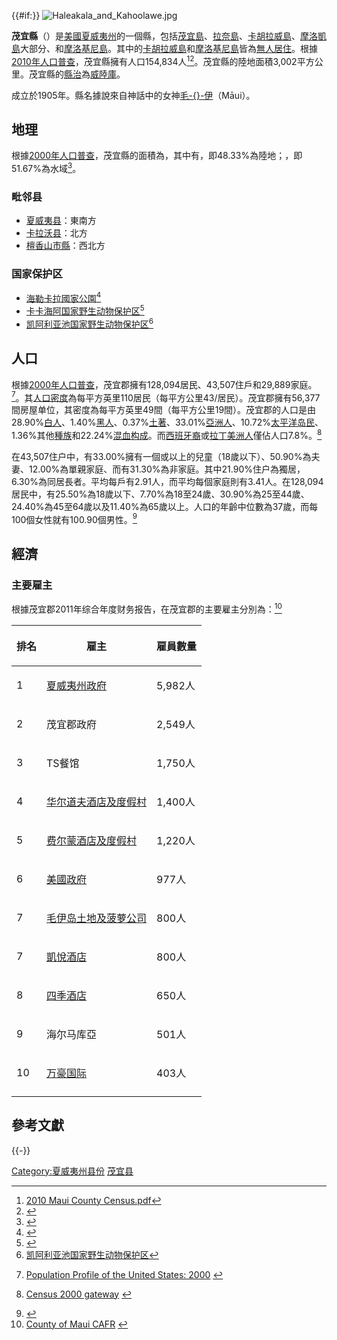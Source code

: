{{#if:}}
{{about|美国夏威夷州的一个县|BeOS R5的开发代号|BeOS R5|波利尼西亚神话中的英雄人物|毛伊}}
{{noteTA
|T=zh-hans:毛伊县;zh-hk:茂宜縣;zh-tw:茂宜郡
|G1=USState
|1=zh-hans:毛伊;zh-hk:茂宜;zh-tw:茂宜
}}
<!--[[File:Map_of_Hawaii_highlighting_Maui_County.svg|250px]]-->
{{Infobox U.S. County|
 county = 茂宜縣|
 state = 夏威夷州 |
 en county = Maui County|
 en state = Hawaii |
 seal =  |
 map size = 225|
 founded = 1905|
 seat = [[威陸庫|威陸庫]] |
 area = {{convert|2398.74|sqmi}} |
 area land = {{convert|1159.20|sqmi}} |
 area water ={{convert|1239.54|sqmi}}|
 area percentage = 51.67% |
 census yr = 2000|
 pop = 128094 |
 density =43|
 web = www.co.maui.hi.us |
|}}
[[File:Haleakala_and_Kahoolawe.jpg|thumb]]

'''茂宜縣'''（{{lang-en|Maui County}}）是[[美國|美國]][[夏威夷州|夏威夷州]]的一個縣，包括[[茂宜島|茂宜島]]、[[拉奈島|拉奈島]]、[[卡胡拉威島|卡胡拉威島]]、[[摩洛凱島|摩洛凱島]]大部分、和[[摩洛基尼島|摩洛基尼島]]。其中的[[卡胡拉威島|卡胡拉威島]]和[[摩洛基尼島|摩洛基尼島]]皆為[[荒島|無人居住]]。根據[[美國2010年人口普查|2010年人口普查]]，茂宜縣擁有人口154,834人<ref>[http://hawaii.gov/dbedt/info/census/Census_2010/demographic/demo_profile/2010demoprof_maui_cnty.pdf 2010 Maui County Census.pdf]</ref><ref name="PopRef">{{cite web |url=http://quickfacts.census.gov/qfd/states/15/15009.html |title=Maui County QuickFacts |publisher=US Census Bureau |accessdate=2007-07-23 |deadurl=yes |archiveurl=https://www.webcitation.org/60AwNQB0R?url=http://quickfacts.census.gov/qfd/states/15/15009.html |archivedate=2011-07-14 }}</ref>。茂宜縣的陸地面積3,002平方公里。茂宜縣的[[縣治|縣治]]為[[威陸庫|威陸庫]]。

成立於1905年。縣名據說來自神話中的女神[[毛伊|毛-{}-伊]]（Māui）。

== 地理 ==
根據[[美國2000年人口普查|2000年人口普查]]，茂宜縣的面積為{{convert|2398.74|sqmi}}，其中有{{convert|1159.20|sqmi}}，即48.33%為陸地；{{convert|1239.54|sqmi}}，即51.67%為水域<ref>{{cite web
  |url=http://www.census.gov/tiger/tms/gazetteer/county2k.txt
  |title=Census 2000 U.S. Gazetteer Files: Counties
  |publisher=United States Census
  |accessdate=2011-02-13
  |archive-url=https://www.webcitation.org/68EB8WXmf?url=http://www.census.gov/tiger/tms/gazetteer/county2k.txt
  |archive-date=2012-06-06
  |dead-url=yes
  }}</ref>。

=== 毗邻县 ===
*[[夏威夷县|夏威夷县]]：東南方
*[[卡拉沃县|卡拉沃县]]：北方
*[[檀香山市縣|檀香山市縣]]：西北方

===国家保护区===
* [[海勒卡拉國家公園|海勒卡拉國家公園]]<ref>{{Cite web |url=http://www.nps.gov/hale/ |title=國家公園局 海勒卡拉國家公園 |accessdate=2012-12-28 |archive-date=2010-10-10 |archive-url=https://web.archive.org/web/20101010102450/http://www.nps.gov/hale/ |dead-url=no }}</ref>
* [[卡卡海阿国家野生动物保护区|卡卡海阿国家野生动物保护区]]<ref>{{USGovernment|sourceURL=[http://www.fws.gov/refuges/profiles/index.cfm?id=12525 Kakahaia National Wildlife Refuge]}}</ref>
* [[凯阿利亚池国家野生动物保护区|凯阿利亚池国家野生动物保护区]]<ref>[http://www.fws.gov/kealiapond/ 凯阿利亚池国家野生动物保护区]</ref>

== 人口 ==
{{USCensusPop
|1900= 26743
|1910= 29762
|1920= 37385
|1930= 55541
|1940= 55534
|1950= 48179
|1960= 42576
|1970= 45984
|1980= 70847
|1990= 100374
|2000= 128094
|2010= 154834
|footnote=US Census Bureau <ref name="PopRef" /><ref name="HistoricalPopRef">{{cite web | url=http://www.census.gov/population/cencounts/hi190090.txt | title=Hawaii: Population of Counties by Decennial Census: 1900 to 1990 | author=Richard L. Forstall | publisher=Population Division, US Bureau of the Census | date=November 26, 2002 | accessdate=2007-07-23 | archive-date=2013-08-06 | archive-url=https://web.archive.org/web/20130806182313/http://www.census.gov/population/cencounts/hi190090.txt | dead-url=no }}</ref>
}}
根據[[2000年美國人口普查|2000年人口普查]]{{GR|2}}，茂宜郡擁有128,094居民、43,507住戶和29,889家庭。<ref>{{en}}[http://www.census.gov/population/www/pop-profile/profile2000.html Population Profile of the United States: 2000] {{Wayback|url=http://www.census.gov/population/www/pop-profile/profile2000.html |date=20040113065424 }}</ref>。其[[人口密度|人口密度]]為每平方英里110居民（每平方公里43/居民）。茂宜郡擁有56,377間房屋单位，其密度為每平方英里49間（每平方公里19間）。茂宜郡的人口是由28.90%[[歐裔美國人|白人]]、1.40%[[非裔美國人|黑人]]、0.37%[[美國土著|土著]]、33.01%[[亞裔美國人|亞洲人]]、10.72%[[太平洋岛民|太平洋岛民]]、1.36%其他[[種族|種族]]和22.24%[[混血|混血]][[种族构成|构成]]。而[[西班牙裔美国人|西班牙裔]]或[[拉丁美洲人|拉丁美洲人]]僅佔人口7.8%。<ref>{{en}}[http://www.census.gov/main/www/cen2000.html Census 2000 gateway] {{Wayback|url=http://www.census.gov/main/www/cen2000.html |date=20190331194847 }}</ref>

在43,507住户中，有33.00%擁有一個或以上的兒童（18歲以下）、50.90%為夫妻、12.00%為單親家庭、而有31.30%為非家庭。其中21.90%住户為獨居，6.30%為同居長者。平均每戶有2.91人，而平均每個家庭則有3.41人。在128,094居民中，有25.50%為18歲以下、7.70%為18至24歲、30.90%為25至44歲、24.40%為45至64歲以及11.40%為65歲以上。人口的年齡中位數為37歲，而每100個女性就有100.90個男性。<ref name="Census">{{cite web |url=http://2010.census.gov/2010census/data/apportionment-pop-text.php |title=Resident Population Data: Population Change |date=2010-12-23 |publisher=[[United_States_Census_Bureau|United States Census Bureau]] |accessdate=2010-12-23 |archiveurl=https://web.archive.org/web/20101225031104/http://2010.census.gov/2010census/data/apportionment-pop-text.php |archivedate=2010-12-25 |deadurl=no }}</ref>

==經濟==
===主要雇主===

根據茂宜郡2011年综合年度财务报告，在茂宜郡的主要雇主分別為：<ref>[http://www.mauicounty.gov/documents/3/515/COM%20CAFR%20FY11%20-%20FINAL%20DRAFT.PDF County of Maui CAFR] {{webarchive|url=https://web.archive.org/web/20150513100833/http://www.mauicounty.gov/documents/3/515/COM%20CAFR%20FY11%20-%20FINAL%20DRAFT.PDF |date=2015-05-13 }}</ref>

{| class="wikitable sortable" border="1"
|-
! 排名
! 雇主
! 雇員數量
|-
|1
|[[夏威夷州|夏威夷州政府]]
|5,982人
|-
|2
|茂宜郡政府
|2,549人
|-
|3
|TS餐馆
|1,750人
|-
|4
|[[华尔道夫酒店及度假村|华尔道夫酒店及度假村]]
|1,400人
|-
|5
|[[费尔蒙酒店及度假村|费尔蒙酒店及度假村]]
|1,220人
|-
|6
|[[美國政府|美國政府]]
|977人
|-
|7
|[[毛伊岛土地及菠萝公司|毛伊岛土地及菠萝公司]]
|800人
|-
|7
|[[凱悅酒店|凱悅酒店]]
|800人
|-
|8
|[[四季酒店|四季酒店]]
|650人
|-
|9
|海尔马库亞
|501人
|-
|10
|[[万豪国际|万豪国际]]
|403人
|-
|}

== 參考文獻 ==
{{Reflist|30em}}

{{-}}
{{Geographic Location
|中央 = 茂宜縣
|北 = [[卡拉沃县|卡拉沃县]]
|東北 = [[太平洋|太平洋]]
|東 = 太平洋
|東南 = [[夏威夷縣|夏威夷縣]]
|南 = 太平洋
|西南 = 太平洋
|西 = 太平洋
|西北 = [[檀香山市縣|檀香山市縣]]
}}
{{茂宜縣 (夏威夷州)}}
{{Hawaii}}

{{DEFAULTSORT:Maori}}
[[Category:夏威夷州县份|Category:夏威夷州县份]]
[[Category:茂宜县|]]